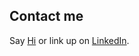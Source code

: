 ## Contact me

Say [Hi](mailto:s@steinar.io) or link up on [LinkedIn](https://www.linkedin.com/in/steinarbragi/).
